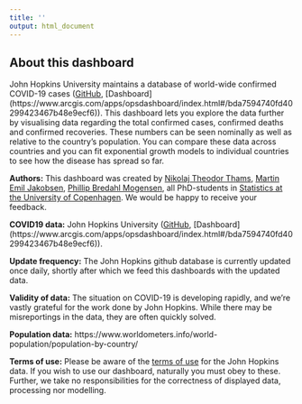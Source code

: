 ```yaml
---
title: ''
output: html_document
---
```

## About this dashboard
<!-- Welcome to the COVID19 interactive analysis website. Here you can explore current data about the ongoing COVID19 infection that is gripping the world. You can find information about infection numbers, recoveries, mortalities, infection rates by population and so forth. Happy exploring! -->
John Hopkins University maintains a database of world-wide confirmed COVID-19 cases ([GitHub](https://github.com/CSSEGISandData/COVID-19), [Dashboard] (https://www.arcgis.com/apps/opsdashboard/index.html#/bda7594740fd40299423467b48e9ecf6)). This dashboard lets you explore the data further by visualising data regarding the total confirmed cases, confirmed deaths and confirmed recoveries. These numbers can be seen nominally as well as relative to the country's population. You can compare these data across countries and you can fit exponential growth models to individual countries to see how the disease has spread so far.

**Authors:** This dashboard was created by [Nikolaj Theodor Thams](mailto:thams@math.ku.dk), [Martin Emil Jakobsen](mailto:m.jakobsen@math.ku.dk), [Phillip Bredahl Mogensen](mailto:pbm@math.ku.dk), all PhD-students in [Statistics at the University of Copenhagen](https://www.math.ku.dk/english/research/spt/cocala/). We would be happy to receive your feedback.

**COVID19 data:** John Hopkins University ([GitHub](https://github.com/CSSEGISandData/COVID-19), [Dashboard] (https://www.arcgis.com/apps/opsdashboard/index.html#/bda7594740fd40299423467b48e9ecf6)). 

**Update frequency:** The John Hopkins github database is currently updated once daily, shortly after which we feed this dashboards with the updated data. 

**Validity of data:** The situation on COVID-19 is developing rapidly, and we're vastly grateful for the work done by John Hopkins. While there may be misreportings in the data, they are often quickly solved. 

**Population data:** https://www.worldometers.info/world-population/population-by-country/

**Terms of use:** Please be aware of the [terms of use](https://github.com/CSSEGISandData/COVID-19) for the John Hopkins data. If you wish to use our dashboard, naturally you must obey to these. Further, we take no responsibilities for the correctness of displayed data, processing nor modelling. 